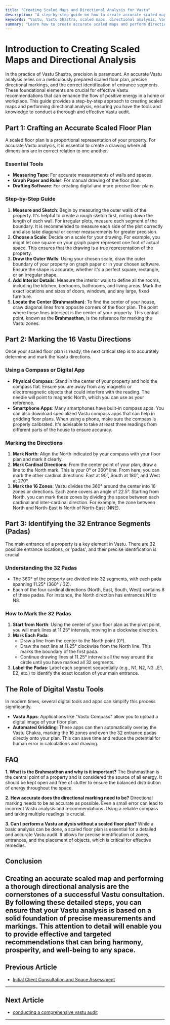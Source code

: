 ```yaml
---
title: "Creating Scaled Maps and Directional Analysis for Vastu"
description: "A step-by-step guide on how to create accurate scaled maps and perform directional analysis for Vastu consultations, ensuring precise identification of zones and entrances."
keywords: "Vastu, Vastu Shastra, scaled maps, directional analysis, Vastu consultant, Vastu audit, floor plan, Vastu directions, Vastu zones, Brahmasthan, Vastu compass"
summary: "Learn how to create accurate scaled maps and perform directional analysis for Vastu consultations. This guide covers everything from preparing floor plans to marking the 16 Vastu directions and 32 entrance segments, setting the foundation for a successful Vastu audit."
---
```


# Introduction to Creating Scaled Maps and Directional Analysis

In the practice of Vastu Shastra, precision is paramount. An accurate Vastu analysis relies on a meticulously prepared scaled floor plan, precise directional markings, and the correct identification of entrance segments. These foundational elements are crucial for effective Vastu recommendations that can enhance the flow of positive energy in a home or workplace. This guide provides a step-by-step approach to creating scaled maps and performing directional analysis, ensuring you have the tools and knowledge to conduct a thorough and effective Vastu audit.

## Part 1: Crafting an Accurate Scaled Floor Plan

A scaled floor plan is a proportional representation of your property. For accurate Vastu analysis, it is essential to create a drawing where all dimensions are in correct relation to one another.

### Essential Tools

-   **Measuring Tape**: For accurate measurements of walls and spaces.
-   **Graph Paper and Ruler**: For manual drawing of the floor plan.
-   **Drafting Software**: For creating digital and more precise floor plans.

### Step-by-Step Guide

1.  **Measure and Sketch**: Begin by measuring the outer walls of the property. It's helpful to create a rough sketch first, noting down the length of each wall. For irregular plots, measure each segment of the boundary. It is recommended to measure each side of the plot correctly and also take diagonal or corner measurements for greater precision.
2.  **Choose a Scale**: Decide on a scale for your drawing. For example, you might let one square on your graph paper represent one foot of actual space. This ensures that the drawing is a true representation of the property.
3.  **Draw the Outer Walls**: Using your chosen scale, draw the outer boundary of your property on graph paper or in your chosen software. Ensure the shape is accurate, whether it's a perfect square, rectangle, or an irregular shape.
4.  **Add Interior Details**: Measure the interior walls to define all the rooms, including the kitchen, bedrooms, bathrooms, and living areas. Mark the exact locations and sizes of doors, windows, and any large, fixed furniture.
5.  **Locate the Center (Brahmasthan)**: To find the center of your house, draw diagonal lines from opposite corners of the floor plan. The point where these lines intersect is the center of your property. This central point, known as the **Brahmasthan**, is the reference for marking the Vastu zones.

## Part 2: Marking the 16 Vastu Directions

Once your scaled floor plan is ready, the next critical step is to accurately determine and mark the Vastu directions.

### Using a Compass or Digital App

-   **Physical Compass**: Stand in the center of your property and hold the compass flat. Ensure you are away from any magnetic or electromagnetic objects that could interfere with the reading. The needle will point to magnetic North, which you can use as your reference.
-   **Smartphone Apps**: Many smartphones have built-in compass apps. You can also download specialized Vastu compass apps that can help in gridding floor plans. When using a phone, make sure the compass is properly calibrated. It's advisable to take at least three readings from different parts of the house to ensure accuracy.

### Marking the Directions

1.  **Mark North**: Align the North indicated by your compass with your floor plan and mark it clearly.
2.  **Mark Cardinal Directions**: From the center point of your plan, draw a line to the North mark. This is your 0° or 360° line. From here, you can mark the other cardinal directions: East at 90°, South at 180°, and West at 270°.
3.  **Mark the 16 Zones**: Vastu divides the 360° around the center into 16 zones or directions. Each zone covers an angle of 22.5°. Starting from North, you can mark these zones by dividing the space between each cardinal and inter-cardinal direction. For example, the zone between North and North-East is North of North-East (NNE).

## Part 3: Identifying the 32 Entrance Segments (Padas)

The main entrance of a property is a key element in Vastu. There are 32 possible entrance locations, or 'padas', and their precise identification is crucial.

### Understanding the 32 Padas

-   The 360° of the property are divided into 32 segments, with each pada spanning 11.25° (360° / 32).
-   Each of the four cardinal directions (North, East, South, West) contains 8 of these padas. For instance, the North direction has entrances N1 to N8.

### How to Mark the 32 Padas

1.  **Start from North**: Using the center of your floor plan as the pivot point, you will mark lines at 11.25° intervals, moving in a clockwise direction.
2.  **Mark Each Pada**:
    -   Draw a line from the center to the North point (0°).
    -   Draw the next line at 11.25° clockwise from the North line. This marks the boundary of the first pada.
    -   Continue drawing lines at 11.25° intervals all the way around the circle until you have marked all 32 segments.
3.  **Label the Padas**: Label each segment sequentially (e.g., N1, N2, N3...E1, E2, etc.) to identify the exact location of your main entrance.

## The Role of Digital Vastu Tools

In modern times, several digital tools and apps can simplify this process significantly.

-   **Vastu Apps**: Applications like "Vastu Compass" allow you to upload a digital image of your floor plan.
-   **Automated Gridding**: These apps can then automatically overlay the Vastu Chakra, marking the 16 zones and even the 32 entrance padas directly onto your plan. This can save time and reduce the potential for human error in calculations and drawing.

## FAQ

**1. What is the Brahmasthan and why is it important?**
The Brahmasthan is the central point of a property and is considered the source of all energy. It should be kept open and free of clutter to ensure the balanced distribution of energy throughout the space.

**2. How accurate does the directional marking need to be?**
Directional marking needs to be as accurate as possible. Even a small error can lead to incorrect Vastu analysis and recommendations. Using a reliable compass and taking multiple readings is crucial.

**3. Can I perform a Vastu analysis without a scaled floor plan?**
While a basic analysis can be done, a scaled floor plan is essential for a detailed and accurate Vastu audit. It allows for precise identification of zones, entrances, and the placement of objects, which is critical for effective remedies.

## Conclusion

Creating an accurate scaled map and performing a thorough directional analysis are the cornerstones of a successful Vastu consultation. By following these detailed steps, you can ensure that your Vastu analysis is based on a solid foundation of precise measurements and markings. This attention to detail will enable you to provide effective and targeted recommendations that can bring harmony, prosperity, and well-being to any space.
---

## Previous Article
- [Initial Client Consultation and Space Assessment](181001_Initial_Client_Consultation_and_Space_Assessment.mdx)

---

## Next Article
- [conducting a comprehensive vastu audit](181003_conducting_a_comprehensive_vastu_audit.mdx)

---

